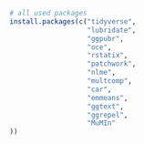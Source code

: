 ```r
# all used packages
install.packages(c("tidyverse",
                   "lubridate",
                   "ggpubr",
                   "oce",
                   "rstatix",
                   "patchwork",
                   "nlme",
                   "multcomp",
                   "car",
                   "emmeans",
                   "ggtext",
                   "ggrepel",
                   "MuMIn"
))
```

